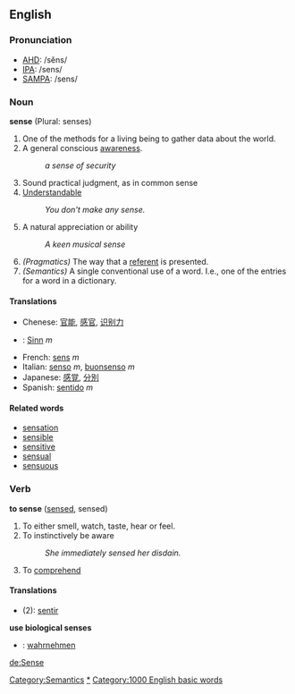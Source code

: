 ==English==
=== Pronunciation ===
*[[w:AHD|AHD]]: /sĕns/
*[[w:IPA|IPA]]: /sens/
*[[w:SAMPA|SAMPA]]: /sens/

=== Noun ===
'''sense''' (Plural: senses)
#One of the methods for a living being to gather data about the world.
#A general conscious [[awareness]].
#:''a sense of security'' 
#Sound practical judgment, as in common sense
#[[Understandable]]
#:''You don't make any sense.''
#A natural appreciation or ability
#:''A keen musical sense''
#''(Pragmatics)'' The way that a [[referent]] is presented.
#''(Semantics)'' A single conventional use of a word. I.e., one of the entries for a word in a dictionary.

====Translations====
*Chenese: [[官能]], [[感官]], [[识别力]]
*{{de}}: [[Sinn]] ''m''
*French: [[sens]] ''m''
*Italian: [[senso]] ''m'', [[buonsenso]] ''m''
*Japanese: [[感覚]], [[分別]]
*Spanish: [[sentido]] ''m''

====Related words====
*[[sensation]]
*[[sensible]]
*[[sensitive]]
*[[sensual]]
*[[sensuous]]
[[Category:Semantics]]

=== Verb ===
'''to sense''' ([[sensed]], sensed)
# To either smell, watch, taste, hear or feel.
# To instinctively be aware
#:''She immediately sensed her disdain.''
# To [[comprehend]]

====Translations====
*{{fr}} (2): [[:fr:sentir|sentir]]
'''use biological senses'''
*{{de}}: [[wahrnehmen]]

[[Category:Senses|*]]
[[Category:1000 English basic words]]

[[de:Sense]]
